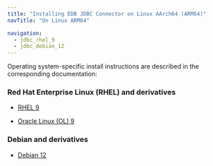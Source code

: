 ```yaml
---
title: "Installing EDB JDBC Connector on Linux AArch64 (ARM64)"
navTitle: "On Linux ARM64"

navigation:
  - jdbc_rhel_9
  - jdbc_debian_12
---
```


Operating system-specific install instructions are described in the corresponding documentation:

### Red Hat Enterprise Linux (RHEL) and derivatives

- [RHEL 9](jdbc_rhel_9)

- [Oracle Linux (OL) 9](jdbc_rhel_9)

### Debian and derivatives

- [Debian 12](jdbc_debian_12)
